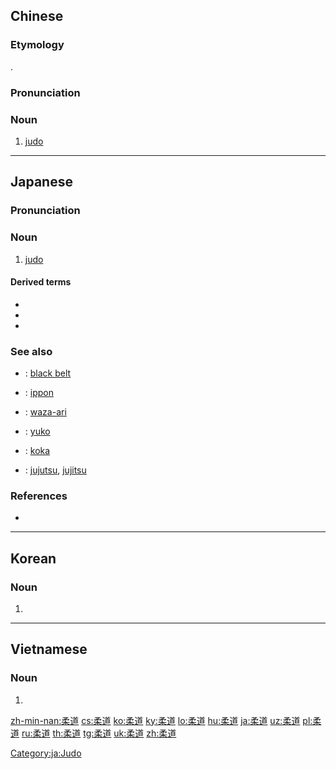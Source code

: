 ==Chinese==
{{zh-forms}}

===Etymology===
{{bor|zh|ja|-}} {{ja-r|柔道|じゅうどう}}.

===Pronunciation===
{{zh-pron
|m=róudào
|c=jau4 dou6
|mn=zz,kh:jiû-tō/xm,tp:liû-tō/qz:liû-tō͘
|cat=n
}}

===Noun===
{{zh-noun}}

# [[judo]]

{{zh-cat|Martial arts}}

----

==Japanese==
{{wikipedia|lang=ja}}
{{ja-kanjitab|じゅう|どう|yomi=o}}

===Pronunciation===
{{ja-pron|acc=a|y=o|じゅうどう}}

===Noun===
{{ja-noun|じゅうどう|hhira=じうだう}}

# [[judo]]

====Derived terms====
* {{ja-r|柔道家|じゅうどうか}}
* {{ja-r|柔道着|じゅうどうぎ}}
* {{ja-r|柔道場|じゅうどうじょう}}

===See also===
* {{ja-r|黒帯|くろ.おび}}: [[black belt]]
* {{ja-r|一本|いっぽん}}: [[ippon]]
* {{ja-r|技あり|わざ.あり}}: [[waza-ari]]
* {{ja-r|有効|ゆうこう}}: [[yuko]]
* {{ja-r|効果|こうか}}: [[koka]]
* {{ja-r|柔術|じゅうじゅつ}}: [[jujutsu]], [[jujitsu]]

===References===
* {{R:Shogakukan}}

[[Category:ja:Judo]]

----

==Korean==
{{ko-hanjatab|柔|道}}

===Noun===
{{ko-noun|hangeul=유도}}

# {{hanja form of|유도|judo}}

----

==Vietnamese==
{{vi-hantutab|柔|道}}

===Noun===
{{vi-hantu}}

# {{han tu form of|nhu đạo|[[judo]]}}

[[zh-min-nan:柔道]]
[[cs:柔道]]
[[ko:柔道]]
[[ky:柔道]]
[[lo:柔道]]
[[hu:柔道]]
[[ja:柔道]]
[[uz:柔道]]
[[pl:柔道]]
[[ru:柔道]]
[[th:柔道]]
[[tg:柔道]]
[[uk:柔道]]
[[zh:柔道]]